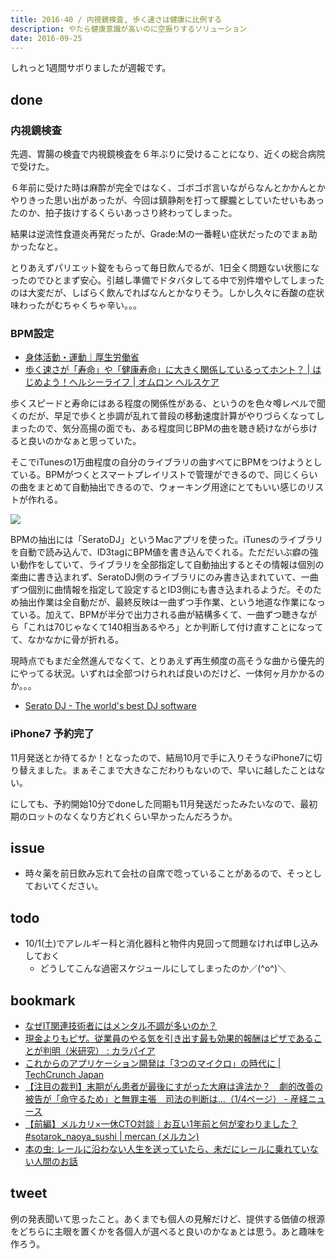 ```yaml
---
title: 2016-40 / 内視鏡検査, 歩く速さは健康に比例する
description: やたら健康意識が高いのに空振りするソリューション
date: 2016-09-25
---
```



しれっと1週間サボりましたが週報です。

done
----

###  内視鏡検査

先週、胃腸の検査で内視鏡検査を６年ぶりに受けることになり、近くの総合病院で受けた。

６年前に受けた時は麻酔が完全ではなく、ゴボゴボ言いながらなんとかかんとかやりきった思い出があったが、今回は鎮静剤を打って朦朧としていたせいもあったのか、拍子抜けするくらいあっさり終わってしまった。

結果は逆流性食道炎再発だったが、Grade:Mの一番軽い症状だったのでまぁ助かったなと。

とりあえずパリエット錠をもらって毎日飲んでるが、1日全く問題ない状態になったのでひとまず安心。引越し準備でドタバタしてる中で別件増やしてしまったのは大変だが、しばらく飲んでればなんとかなりそう。しかし久々に呑酸の症状味わったがむちゃくちゃ辛い。。。

###  BPM設定

- [身体活動・運動｜厚生労働省](https://www.mhlw.go.jp/www1/topics/kenko21_11/b2.html)
- [歩く速さが「寿命」や「健康寿命」に大きく関係しているってホント？ | はじめよう！ヘルシーライフ | オムロン ヘルスケア](https://www.healthcare.omron.co.jp/resource/column/life/140.html)

歩くスピードと寿命にはある程度の関係性がある、というのを色々噂レベルで聞くのだが、早足で歩くと歩調が乱れて普段の移動速度計算がやりづらくなってしまったので、気分高揚の面でも、ある程度同じBPMの曲を聴き続けながら歩けると良いのかなぁと思っていた。

そこでiTunesの1万曲程度の自分のライブラリの曲すべてにBPMをつけようとしている。BPMがつくとスマートプレイリストで管理ができるので、同じくらいの曲をまとめて自動抽出できるので、ウォーキング用途にとてもいい感じのリストが作れる。

![](/img/blog/2016-40/20160925095520.jpeg)

BPMの抽出には「SeratoDJ」というMacアプリを使った。iTunesのライブラリを自動で読み込んで、ID3tagにBPM値を書き込んでくれる。ただだいぶ癖の強い動作をしていて、ライブラリを全部指定して自動抽出するとその情報は個別の楽曲に書き込まれず、SeratoDJ側のライブラリにのみ書き込まれていて、一曲ずつ個別に曲情報を指定して設定するとID3側にも書き込まれるようだ。そのため抽出作業は全自動だが、最終反映は一曲ずつ手作業、という地道な作業になっている。加えて、BPMが半分で出力される曲が結構多くて、一曲ずつ聴きながら「これは70じゃなくて140相当あるやろ」とか判断して付け直すことになってて、なかなかに骨が折れる。

現時点でもまだ全然進んでなくて、とりあえず再生頻度の高そうな曲から優先的にやってる状況。いずれは全部つけられれば良いのだけど、一体何ヶ月かかるのか。。。

- [Serato DJ - The world's best DJ software](https://serato.com/dj)

###  iPhone7 予約完了

11月発送とか待てるか！となったので、結局10月で手に入りそうなiPhone7に切り替えました。まぁそこまで大きなこだわりもないので、早いに越したことはない。

にしても、予約開始10分でdoneした同期も11月発送だったみたいなので、最初期のロットのなくなり方どれくらい早かったんだろうか。

issue
----

- 時々薬を前日飲み忘れて会社の自席で唸っていることがあるので、そっとしておいてください。

todo
----

- 10/1(土)でアレルギー科と消化器科と物件内見回って問題なければ申し込みしておく
  - どうしてこんな過密スケジュールにしてしまったのか／(^o^)＼

bookmark
----

- [なぜIT関連技術者にはメンタル不調が多いのか？](https://blogos.com/article/189902/)
- [現金よりもピザ。従業員のやる気を引き出す最も効果的報酬はピザであることが判明（米研究） : カラパイア](http://karapaia.com/archives/52224514.html)
- [これからのアプリケーション開発は「3つのマイクロ」の時代に | TechCrunch Japan](https://jp.techcrunch.com/2016/09/12/20160911why-app-development-is-going-micro/)
- [【注目の裁判】末期がん患者が最後にすがった大麻は違法か？　劇的改善の被告が「命守るため」と無罪主張　司法の判断は…（1/4ページ） - 産経ニュース](https://www.sankei.com/premium/news/160423/prm1604230016-n1.html)
- [【前編】メルカリ×一休CTO対談｜お互い1年前と何が変わりました？ #sotarok_naoya_sushi | mercan (メルカン)](https://mercan.mercari.com/articles/sotarok_naoya_sushi_01/)
- [本の虫: レールに沿わない人生を送っていたら、未だにレールに乗れていない人間のお話](https://cpplover.blogspot.com/2016/09/blog-post.html)

tweet
----

例の発表聞いて思ったこと。あくまでも個人の見解だけど、提供する価値の根源をどちらに主眼を置くかを各個人が選べると良いのかなぁとは思う。あと趣味を作ろう。

<X url="https://twitter.com/legnoh/status/779649359210086400" />
<X url="https://twitter.com/legnoh/status/779650273983602690" />
<X url="https://twitter.com/legnoh/status/779650476128112640" />
